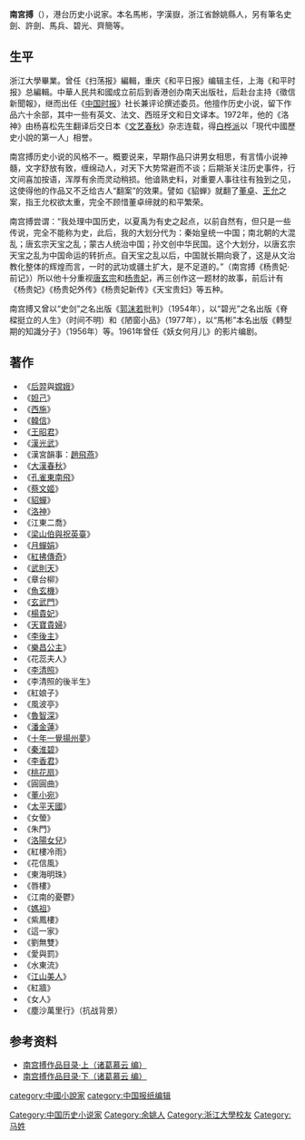 '''南宮搏'''（{{bd|1924年||1983年||}}），港台历史小说家。本名馬彬，字漢嶽，浙江省餘姚縣人，另有筆名史劍、許劍、馬兵、碧光、齊簡等。

==生平==
浙江大學畢業。曾任《扫荡报》編輯，重庆《和平日报》编辑主任，上海《和平时报》总編輯。中華人民共和國成立前后到香港创办南天出版社，后赴台主持《徵信新聞報》，继而出任《[[中国时报|中国时报]]》社长兼评论撰述委员。他擅作历史小说，留下作品六十余部，其中一些有英文、法文、西班牙文和日文译本。1972年，他的《洛神》由杨喜松先生翻译后交日本《[[文艺春秋|文艺春秋]]》杂志连载，得[[白桦派|白桦派]]以「現代中國歷史小說的第一人」相誉。

南宫搏历史小说的风格不一。概要说来，早期作品只讲男女相思，有言情小说神髓，文字舒放有致，缠绵动人，对天下大势常避而不谈；后期渐关注历史事件，行文间喜加按语，浑厚有余而灵动稍损。他谙熟史料，对重要人事往往有独到之见，这使得他的作品又不乏给古人“翻案”的效果。譬如《貂蝉》就翻了[[董卓|董卓]]、[[王允|王允]]之案，指王允权欲太重，完全不顾惜董卓缔就的和平繁荣。

南宫搏尝谓：“我处理中国历史，以夏禹为有史之起点，以前自然有，但只是一些传说，完全不能称为史，此后，我的大划分代为：秦始皇统一中国；南北朝的大混乱；唐玄宗天宝之乱；蒙古人统治中国；孙文创中华民国。这个大划分，以唐玄宗天宝之乱为中国命运的转折点。自天宝之乱以后，中国就长期向衰了，这是从文治教化整体的辉煌而言，一时的武功或疆土扩大，是不足道的。”（南宫搏《杨贵妃·前记》）所以他十分重视[[唐玄宗|唐玄宗]]和[[杨贵妃|杨贵妃]]，再三创作这一题材的故事，前后计有《杨贵妃》《杨贵妃外传》《杨贵妃新传》《天宝贵妇》等五种。

南宫搏又曾以“史剑”之名出版《[[郭沫若|郭沫若]]批判》（1954年），以“碧光”之名出版《脊樑挺立的人生》（时间不明）和《陋窗小品》（1977年），以“馬彬”本名出版《轉型期的知識分子》（1956年）等。1961年曾任《妖女何月儿》的影片编剧。

==著作==

*《[[后羿|后羿]]與[[嫦娥|嫦娥]]》
*《[[妲己|妲己]]》
*《[[西施|西施]]》
*《[[韓信|韓信]]》
*《[[王昭君|王昭君]]》
*《[[漢光武|漢光武]]》
*《漢宮韻事：[[趙飛燕|趙飛燕]]》
*《[[大漢春秋|大漢春秋]]》
*《[[孔雀東南飛|孔雀東南飛]]》
*《[[蔡文姬|蔡文姬]]》
*《[[貂蟬|貂蟬]]》
*《[[洛神|洛神]]》
*《江東二喬》
*《[[梁山伯與祝英臺|梁山伯與祝英臺]]》
*《[[月蟬娟|月蟬娟]]》
*《[[紅拂傳奇|紅拂傳奇]]》
*《[[武則天|武則天]]》
*《章台柳》
*《[[魚玄機|魚玄機]]》
*《[[玄武門|玄武門]]》
*《[[楊貴妃|楊貴妃]]》
*《[[天寶貴婦|天寶貴婦]]》
*《[[李後主|李後主]]》
*《[[樂昌公主|樂昌公主]]》
*《花蕊夫人》
*《[[李清照|李清照]]》
*《李清照的後半生》
*《紅娘子》
*《風波亭》
*《[[魯智深|魯智深]]》
*《[[潘金蓮|潘金蓮]]》
*《[[十年一覺揚州夢|十年一覺揚州夢]]》
*《[[秦淮碧|秦淮碧]]》
*《[[李香君|李香君]]》
*《[[桃花扇|桃花扇]]》
*《圓圓曲》
*《[[董小宛|董小宛]]》
*《[[太平天國|太平天國]]》
*《女螢》
*《朱門》
*《[[洛陽女兒|洛陽女兒]]》
*《紅樓冷雨》 
*《花信風》 
*《東海明珠》 
*《唇樓》 
*《江南的憂鬱》
*《[[媽祖|媽祖]]》 
*《紫鳳樓》 
*《這一家》 
*《劉無雙》 
*《愛與罰》 
*《水東流》 
*《[[江山美人|江山美人]]》 
*《紅牆》 
*《女人》
*《塵沙萬里行》（抗战背景）

== 参考资料 ==
* [http://blog.sina.com.cn/s/blog_54bd96b701015sjt.html 南宫搏作品目录·上（诸葛慕云 编）] {{Wayback|url=http://blog.sina.com.cn/s/blog_54bd96b701015sjt.html |date=20200612111437 }}
* [http://blog.sina.com.cn/s/blog_54bd96b701015sjz.html 南宫搏作品目录·下（诸葛慕云 编）] {{Wayback|url=http://blog.sina.com.cn/s/blog_54bd96b701015sjz.html |date=20200612111442 }}

{{DEFAULTSORT:N}}
[[Category:中国历史小说家|Category:中国历史小说家]]
[[category:中國小說家|category:中國小說家]]
[[category:中国报纸编辑|category:中国报纸编辑]]
[[Category:余姚人|Category:余姚人]]
[[Category:浙江大學校友|Category:浙江大學校友]]
[[Category:马姓|Category:马姓]]